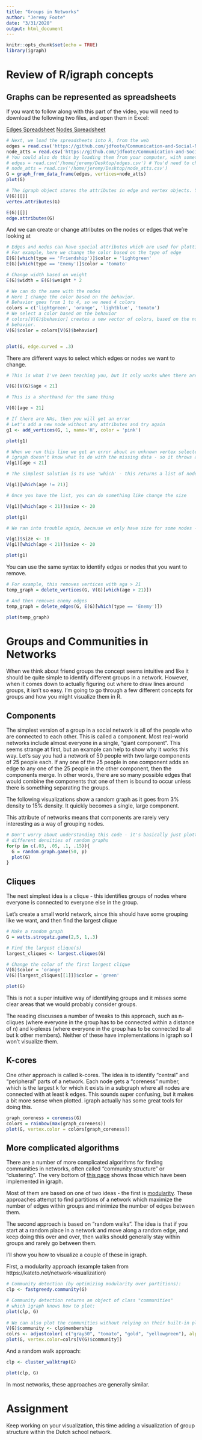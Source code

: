 ```yaml
---
title: "Groups in Networks"
author: "Jeremy Foote"  
date: "3/31/2020"
output: html_document
---
```


```r
knitr::opts_chunk$set(echo = TRUE)
library(igraph)
```

# Review of R/igraph concepts

## Graphs can be represented as spreadsheets

If you want to follow along with this part of the video, you will need to download the following two files, and open them in Excel:

[Edges Spreadsheet](https://github.com/jdfoote/Communication-and-Social-Networks/raw/master/resources/edges.csv)
[Nodes Spreadsheet](https://github.com/jdfoote/Communication-and-Social-Networks/raw/master/resources/node_atts.csv)

```r
# Next, we load the spreadsheets into R, from the web
edges = read.csv('https://github.com/jdfoote/Communication-and-Social-Networks/raw/master/resources/edges.csv')
node_atts = read.csv('https://github.com/jdfoote/Communication-and-Social-Networks/raw/master/resources/node_atts.csv'  )
# You could also do this by loading them from your computer, with something like the following:
# edges = read.csv('/home/jeremy/Desktop/edges.csv') # You'd need to change this path to where they are saved on your computer
# node_atts = read.csv('/home/jeremy/Desktop/node_atts.csv')  
G = graph_from_data_frame(edges, vertices=node_atts)
plot(G)

```

```r
# The igraph object stores the attributes in edge and vertex objects. You can access the nodes with V() and the edges with E()
V(G)[[]]
vertex.attributes(G)

E(G)[[]]
edge.attributes(G)
```

And we can create or change attributes on the nodes or edges that we're looking at

```r
# Edges and nodes can have special attributes which are used for plotting.
# For example, here we change the color based on the type of edge
E(G)[which(type == 'Friendship')]$color = 'lightgreen'
E(G)[which(type == 'Enemy')]$color = 'tomato'

# Change width based on weight
E(G)$width = E(G)$weight * 2

# We can do the same with the nodes
# Here I change the color based on the behavior.
# Behavior goes from 1 to 4, so we need 4 colors
colors = c('lightgreen', 'orange', 'lightblue', 'tomato')
# We select a color based on the behavior
# colors[V(G)$behavior] creates a new vector of colors, based on the number in
# behavior.
V(G)$color = colors[V(G)$behavior]


plot(G, edge.curved = .3)
```

There are different ways to select which edges or nodes we want to change.

```r
# This is what I've been teaching you, but it only works when there are no NAs

V(G)[V(G)$age < 21]

# This is a shorthand for the same thing

V(G)[age < 21]

# If there are NAs, then you will get an error
# Let's add a new node without any attributes and try again
g1 <- add_vertices(G, 1, name='H', color = 'pink')

plot(g1)

# When we run this line we get an error about an unknown vertex selected.
# igraph doesn't know what to do with the missing data - so it throws an error.
V(g1)[age < 21]

# The simplest solution is to use 'which' - this returns a list of nodes and removes nodes with missing data

V(g1)[which(age != 21)]

# Once you have the list, you can do something like change the size

V(g1)[which(age < 21)]$size <- 20

plot(g1)

# We ran into trouble again, because we only have size for some nodes - we need it for all of them. The easiest way to do this is to just set a size for every node, and then change it for some.

V(g1)$size <- 10
V(g1)[which(age < 21)]$size <- 20

plot(g1)
```

You can use the same syntax to identify edges or nodes that you want to remove.

```r
# For example, this removes vertices with aga > 21
temp_graph = delete_vertices(G, V(G)[which(age > 21)])

# And then removes enemy edges
temp_graph = delete_edges(G, E(G)[which(type == 'Enemy')])
  
plot(temp_graph)
```


# Groups and Communities in Networks

When we think about friend groups the concept seems intuitive and like it should be quite simple to identify different groups in a network. However, when it comes down to actually figuring out where to draw lines around groups, it isn't so easy. I'm going to go through a few different concepts for groups and how you might visualize them in R.

## Components

The simplest version of a group in a social network is all of the people who are connected to each other. This is called a component. Most real-world networks include almost everyone in a single, "giant component". This seems strange at first, but an example can help to show why it works this way. Let's say you had a network of 50 people with two large components of 25 people each. If any one of the 25 people in one component adds an edge to any one of the 25 people in the other component, then the components merge. In other words, there are so many possible edges that would combine the components that one of them is bound to occur unless there is something separating the groups.

The following visualizations show a random graph as it goes from 3% density to 15% density. It quickly becomes a single, large component.

This attribute of networks means that components are rarely very interesting as a way of grouping nodes.

```r
# Don't worry about understanding this code - it's basically just plotting 
# different densities of random graphs
for(p in c(.03, .05, .1, .15)){
  G = random.graph.game(50, p)
  plot(G)
}
```


## Cliques

The next simplest idea is a clique - this identifies groups of nodes where everyone is connected to everyone else in the group.

Let's create a small world network, since this should have some grouping like we want, and then find the largest clique

```r
# Make a random graph
G = watts.strogatz.game(2,5, 1,.3)

# Find the largest clique(s)
largest_cliques <- largest.cliques(G)

# Change the color of the first largest clique
V(G)$color = 'orange'
V(G)[largest_cliques[[1]]]$color = 'green'

plot(G)

```

This is not a super intuitive way of identifying groups and it misses some clear areas that we would probably consider groups.

The reading discusses a number of tweaks to this approach, such as n-cliques (where everyone in the group has to be connected within a distance of n) and k-plexes (where everyone in the group has to be connected to all but k other members). Neither of these have implementations in igraph so I won't visualize them.

## K-cores

One other approach is called k-cores. The idea is to identify "central" and "peripheral" parts of a network. Each node gets a "coreness" number, which is the largest k for which it exists in a subgraph where all nodes are connected with at least k edges. This sounds super confusing, but it makes a bit more sense when plotted. igraph actually has some great tools for doing this.

```r

graph_coreness = coreness(G)
colors = rainbow(max(graph_coreness))
plot(G, vertex.color = colors[graph_coreness])

```

## More complicated algorithms

There are a number of more complicated algorithms for finding communities in networks, often called "community structure" or "clustering". The very bottom of [this page](https://igraph.org/r/doc/communities.html) shows those which have been implemented in igraph.

Most of them are based on one of two ideas - the first is [modularity](https://en.wikipedia.org/wiki/Modularity_(networks)). These approaches attempt to find partitions of a network which maximize the number of edges within groups and minimize the number of edges between them.

The second approach is based on "random walks". The idea is that if you start at a random place in a network and move along a random edge, and keep doing this over and over, then walks should generally stay within groups and rarely go between them.

I'll show you how to visualize a couple of these in igraph.

First, a modularity approach (example taken from https://kateto.net/network-visualization)
```r
# Community detection (by optimizing modularity over partitions):
clp <- fastgreedy.community(G)

# Community detection returns an object of class "communities" 
# which igraph knows how to plot: 
plot(clp, G)
 
# We can also plot the communities without relying on their built-in plot:
V(G)$community <- clp$membership
colrs <- adjustcolor( c("gray50", "tomato", "gold", "yellowgreen"), alpha=.6)
plot(G, vertex.color=colrs[V(G)$community])
```

And a random walk approach:

```r
clp <- cluster_walktrap(G)

plot(clp, G)
```

In most networks, these approaches are generally similar.


# Assignment

Keep working on your visualization, this time adding a visualization of group structure within the Dutch school network.
